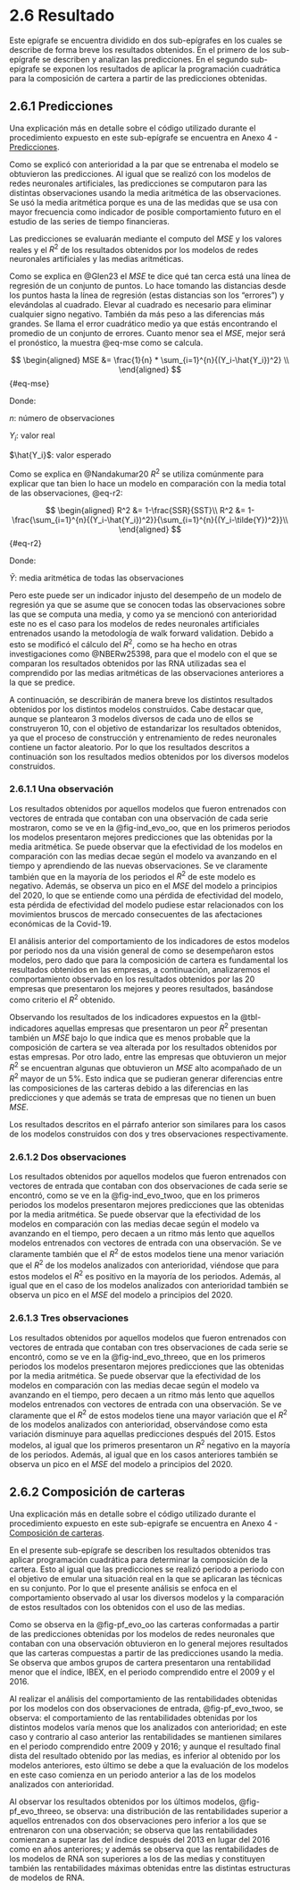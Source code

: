 # 2.6 Resultado {.unnumbered}

Este epígrafe se encuentra dividido en dos sub-epígrafes en los cuales se describe de forma breve los resultados obtenidos. En el primero de los sub-epígrafe se describen y analizan las predicciones. En el segundo sub-epígrafe se exponen los resultados de aplicar la programación cuadrática para la composición de cartera a partir de las predicciones obtenidas.

## 2.6.1 Predicciones {#sec-predicciones}

Una explicación más en detalle sobre el código utilizado durante el procedimiento expuesto en este sub-epígrafe se encuentra en Anexo 4 - [Predicciones](Annex4.qmd#sec-A-predicciones).

Como se explicó con anterioridad a la par que se entrenaba el modelo se obtuvieron las predicciones. Al igual que se realizó con los modelos de redes neuronales artificiales, las predicciones se computaron para las distintas observaciones usando la media aritmética de las observaciones. Se usó la media aritmética porque es una de las medidas que se usa con mayor frecuencia como indicador de posible comportamiento futuro en el estudio de las series de tiempo financieras.

Las predicciones se evaluarán mediante el computo del $MSE$ y los valores reales y el $R^2$ de los resultados obtenidos por los modelos de redes neuronales artificiales y las medias aritméticas.

Como se explica en @Glen23 el $MSE$ te dice qué tan cerca está una línea de regresión de un conjunto de puntos. Lo hace tomando las distancias desde los puntos hasta la línea de regresión (estas distancias son los "errores") y elevándolas al cuadrado. Elevar al cuadrado es necesario para eliminar cualquier signo negativo. También da más peso a las diferencias más grandes. Se llama el error cuadrático medio ya que estás encontrando el promedio de un conjunto de errores. Cuanto menor sea el $MSE$, mejor será el pronóstico, la muestra @eq-mse como se calcula.

$$
\begin{aligned}
MSE &= \frac{1}{n} * \sum_{i=1}^{n}{(Y_i-\hat{Y_i})^2} \\
\end{aligned}
$$ {#eq-mse}

Donde:

::: margin
$n$: número de observaciones
:::

::: margin
$Y_i$: valor real
:::

::: margin
$\hat{Y_i}$: valor esperado
:::

Como se explica en @Nandakumar20 $R^2$ se utiliza comúnmente para explicar que tan bien lo hace un modelo en comparación con la media total de las observaciones, @eq-r2:

$$
\begin{aligned}
R^2 &= 1-\frac{SSR}{SST}\\
R^2 &= 1-\frac{\sum_{i=1}^{n}{(Y_i-\hat{Y_i})^2}}{\sum_{i=1}^{n}{(Y_i-\tilde{Y})^2}}\\
\end{aligned}
$$ {#eq-r2}

Donde:

::: margin
$\tilde{Y}$: media aritmética de todas las observaciones
:::

Pero este puede ser un indicador injusto del desempeño de un modelo de regresión ya que se asume que se conocen todas las observaciones sobre las que se computa una media, y como ya se mencionó con anterioridad este no es el caso para los modelos de redes neuronales artificiales entrenados usando la metodología de walk forward validation. Debido a esto se modificó el cálculo del $R^2$, como se ha hecho en otras investigaciones como @NBERw25398, para que el modelo con el que se comparan los resultados obtenidos por las RNA utilizadas sea el comprendido por las medias aritméticas de las observaciones anteriores a la que se predice.

A continuación, se describirán de manera breve los distintos resultados obtenidos por los distintos modelos construidos. Cabe destacar que, aunque se plantearon 3 modelos diversos de cada uno de ellos se construyeron 10, con el objetivo de estandarizar los resultados obtenidos, ya que el proceso de construcción y entrenamiento de redes neuronales contiene un factor aleatorio. Por lo que los resultados descritos a continuación son los resultados medios obtenidos por los diversos modelos construidos.

### 2.6.1.1 Una observación

Los resultados obtenidos por aquellos modelos que fueron entrenados con vectores de entrada que contaban con una observación de cada serie mostraron, como se ve en la @fig-ind_evo_oo, que en los primeros periodos los modelos presentaron mejores predicciones que las obtenidas por la media aritmética. Se puede observar que la efectividad de los modelos en comparación con las medias decae según el modelo va avanzando en el tiempo y aprendiendo de las nuevas observaciones. Se ve claramente también que en la mayoría de los periodos el $R^2$ de este modelo es negativo. Además, se observa un pico en el $MSE$ del modelo a principios del 2020, lo que se entiende como una pérdida de efectividad del modelo, esta pérdida de efectividad del modelo pudiese estar relacionados con los movimientos bruscos de mercado consecuentes de las afectaciones económicas de la Covid-19.

El análisis anterior del comportamiento de los indicadores de estos modelos por periodo nos da una visión general de como se desempeñaron estos modelos, pero dado que para la composición de cartera es fundamental los resultados obtenidos en las empresas, a continuación, analizaremos el comportamiento observado en los resultados obtenidos por las 20 empresas que presentaron los mejores y peores resultados, basándose como criterio el $R^2$ obtenido.

Observando los resultados de los indicadores expuestos en la @tbl-indicadores aquellas empresas que presentaron un peor $R^2$ presentan también un $MSE$ bajo lo que indica que es menos probable que la composición de cartera se vea alterada por los resultados obtenidos por estas empresas. Por otro lado, entre las empresas que obtuvieron un mejor $R^2$ se encuentran algunas que obtuvieron un $MSE$ alto acompañado de un $R^2$ mayor de un 5%. Esto indica que se pudieran generar diferencias entre las composiciones de las carteras debido a las diferencias en las predicciones y que además se trata de empresas que no tienen un buen $MSE$.

Los resultados descritos en el párrafo anterior son similares para los casos de los modelos construidos con dos y tres observaciones respectivamente.

### 2.6.1.2 Dos observaciones

Los resultados obtenidos por aquellos modelos que fueron entrenados con vectores de entrada que contaban con dos observaciones de cada serie se encontró, como se ve en la @fig-ind_evo_twoo, que en los primeros periodos los modelos presentaron mejores predicciones que las obtenidas por la media aritmética. Se puede observar que la efectividad de los modelos en comparación con las medias decae según el modelo va avanzando en el tiempo, pero decaen a un ritmo más lento que aquellos modelos entrenados con vectores de entrada con una observación. Se ve claramente también que el $R^2$ de estos modelos tiene una menor variación que el $R^2$ de los modelos analizados con anterioridad, viéndose que para estos modelos el $R^2$ es positivo en la mayoría de los periodos. Además, al igual que en el caso de los modelos analizados con anterioridad también se observa un pico en el $MSE$ del modelo a principios del 2020.

### 2.6.1.3 Tres observaciones

Los resultados obtenidos por aquellos modelos que fueron entrenados con vectores de entrada que contaban con tres observaciones de cada serie se encontró, como se ve en la @fig-ind_evo_threeo, que en los primeros periodos los modelos presentaron mejores predicciones que las obtenidas por la media aritmética. Se puede observar que la efectividad de los modelos en comparación con las medias decae según el modelo va avanzando en el tiempo, pero decaen a un ritmo más lento que aquellos modelos entrenados con vectores de entrada con una observación. Se ve claramente que el $R^2$ de estos modelos tiene una mayor variación que el $R^2$ de los modelos analizados con anterioridad, observándose como esta variación disminuye para aquellas predicciones después del 2015. Estos modelos, al igual que los primeros presentaron un $R^2$ negativo en la mayoría de los periodos. Además, al igual que en los casos anteriores también se observa un pico en el $MSE$ del modelo a principios del 2020.

## 2.6.2 Composición de carteras {#sec-cc}

Una explicación más en detalle sobre el código utilizado durante el procedimiento expuesto en este sub-epigrafe se encuentra en Anexo 4 - [Composición de carteras](Annex4.qmd#sec-A-cc).

En el presente sub-epígrafe se describen los resultados obtenidos tras aplicar programación cuadrática para determinar la composición de la cartera. Esto al igual que las predicciones se realizó periodo a periodo con el objetivo de emular una situación real en la que se aplicaran las técnicas en su conjunto. Por lo que el presente análisis se enfoca en el comportamiento observado al usar los diversos modelos y la comparación de estos resultados con los obtenidos con el uso de las medias.

Como se observa en la @fig-pf_evo_oo las carteras conformadas a partir de las predicciones obtenidas por los modelos de redes neuronales que contaban con una observación obtuvieron en lo general mejores resultados que las carteras compuestas a partir de las predicciones usando la media. Se observa que ambos grupos de cartera presentaron una rentabilidad menor que el índice, IBEX, en el periodo comprendido entre el 2009 y el 2016.

Al realizar el análisis del comportamiento de las rentabilidades obtenidas por los modelos con dos observaciones de entrada, @fig-pf_evo_twoo, se observa: el comportamiento de las rentabilidades obtenidas por los distintos modelos varía menos que los analizados con anterioridad; en este caso y contrario al caso anterior las rentabilidades se mantienen similares en el periodo comprendido entre 2009 y 2016; y aunque el resultado final dista del resultado obtenido por las medias, es inferior al obtenido por los modelos anteriores, esto último se debe a que la evaluación de los modelos en este caso comienza en un periodo anterior a las de los modelos analizados con anterioridad.

Al observar los resultados obtenidos por los últimos modelos, @fig-pf_evo_threeo, se observa: una distribución de las rentabilidades superior a aquellos entrenados con dos observaciones pero inferior a los que se entrenaron con una observación; se observa que las rentabilidades comienzan a superar las del índice después del 2013 en lugar del 2016 como en años anteriores; y además se observa que las rentabilidades de los modelos de RNA son superiores a los de las medias y constituyen también las rentabilidades máximas obtenidas entre las distintas estructuras de modelos de RNA.
